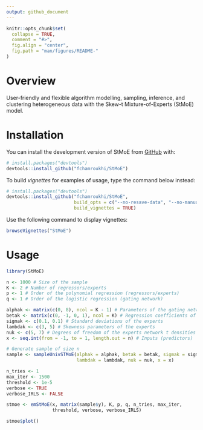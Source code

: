 ```yaml
---
output: github_document
---
```


<!-- README.md is generated from README.Rmd. Please edit that file -->

```r
knitr::opts_chunk$set(
  collapse = TRUE,
  comment = "#>",
  fig.align = "center",
  fig.path = "man/figures/README-"
)
```

<!-- badges: start -->
<!-- badges: end -->

# Overview

User-friendly and flexible algorithm modelling, sampling, inference, and 
clustering heterogeneous data with the Skew-t Mixture-of-Experts (StMoE) 
model.

# Installation

You can install the development version of StMoE from [GitHub](https://github.com/)
with:

```r
# install.packages("devtools")
devtools::install_github("fchamroukhi/StMoE")
```

To build *vignettes* for examples of usage, type the command below instead:

```r
# install.packages("devtools")
devtools::install_github("fchamroukhi/StMoE", 
                         build_opts = c("--no-resave-data", "--no-manual"), 
                         build_vignettes = TRUE)
```

Use the following command to display vignettes:

```r
browseVignettes("StMoE")
```

# Usage

```r
library(StMoE)
```

```r
n <- 1000 # Size of the sample
K <- 2 # Number of regressors/experts
p <- 1 # Order of the polynomial regression (regressors/experts)
q <- 1 # Order of the logistic regression (gating network)

alphak <- matrix(c(0, 8), ncol = K - 1) # Parameters of the gating network
betak <- matrix(c(0, -1, 0, 1), ncol = K) # Regression coefficients of the experts
sigmak <- c(0.1, 0.1) # Standard deviations of the experts
lambdak <- c(3, 5) # Skewness parameters of the experts
nuk <- c(5, 7) # Degrees of freedom of the experts network t densities
x <- seq.int(from = -1, to = 1, length.out = n) # Inputs (predictors)

# Generate sample of size n
sample <- sampleUnivSTMoE(alphak = alphak, betak = betak, sigmak = sigmak, 
                          lambdak = lambdak, nuk = nuk, x = x)

n_tries <- 1
max_iter <- 1500
threshold <- 1e-5
verbose <- TRUE
verbose_IRLS <- FALSE

stmoe <- emStMoE(x, matrix(sample$y), K, p, q, n_tries, max_iter, 
                 threshold, verbose, verbose_IRLS)

stmoe$plot()
```
